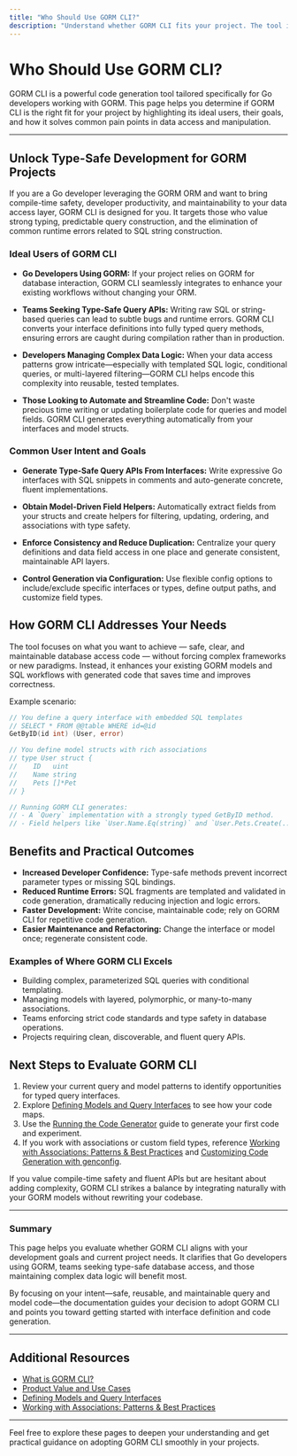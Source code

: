 ```yaml
---
title: "Who Should Use GORM CLI?"
description: "Understand whether GORM CLI fits your project. The tool is ideal for Go developers leveraging GORM, teams seeking type-safe query patterns, and those aiming to streamline complex data logic into repeatable, reliable templates."
---
```


# Who Should Use GORM CLI?

GORM CLI is a powerful code generation tool tailored specifically for Go developers working with GORM. This page helps you determine if GORM CLI is the right fit for your project by highlighting its ideal users, their goals, and how it solves common pain points in data access and manipulation.

---

## Unlock Type-Safe Development for GORM Projects

If you are a Go developer leveraging the GORM ORM and want to bring compile-time safety, developer productivity, and maintainability to your data access layer, GORM CLI is designed for you. It targets those who value strong typing, predictable query construction, and the elimination of common runtime errors related to SQL string construction.

### Ideal Users of GORM CLI

- **Go Developers Using GORM:** If your project relies on GORM for database interaction, GORM CLI seamlessly integrates to enhance your existing workflows without changing your ORM.

- **Teams Seeking Type-Safe Query APIs:** Writing raw SQL or string-based queries can lead to subtle bugs and runtime errors. GORM CLI converts your interface definitions into fully typed query methods, ensuring errors are caught during compilation rather than in production.

- **Developers Managing Complex Data Logic:** When your data access patterns grow intricate—especially with templated SQL logic, conditional queries, or multi-layered filtering—GORM CLI helps encode this complexity into reusable, tested templates.

- **Those Looking to Automate and Streamline Code:** Don't waste precious time writing or updating boilerplate code for queries and model fields. GORM CLI generates everything automatically from your interfaces and model structs.

### Common User Intent and Goals

- **Generate Type-Safe Query APIs From Interfaces:** Write expressive Go interfaces with SQL snippets in comments and auto-generate concrete, fluent implementations.

- **Obtain Model-Driven Field Helpers:** Automatically extract fields from your structs and create helpers for filtering, updating, ordering, and associations with type safety.

- **Enforce Consistency and Reduce Duplication:** Centralize your query definitions and data field access in one place and generate consistent, maintainable API layers.

- **Control Generation via Configuration:** Use flexible config options to include/exclude specific interfaces or types, define output paths, and customize field types.


## How GORM CLI Addresses Your Needs

The tool focuses on what you want to achieve — safe, clear, and maintainable database access code — without forcing complex frameworks or new paradigms. Instead, it enhances your existing GORM models and SQL workflows with generated code that saves time and improves correctness.

Example scenario:

```go
// You define a query interface with embedded SQL templates
// SELECT * FROM @@table WHERE id=@id
GetByID(id int) (User, error)

// You define model structs with rich associations
// type User struct {
//    ID   uint
//    Name string
//    Pets []*Pet
// }

// Running GORM CLI generates:
// - A `Query` implementation with a strongly typed GetByID method.
// - Field helpers like `User.Name.Eq(string)` and `User.Pets.Create(...)` with compile-time checks.
```

## Benefits and Practical Outcomes

- **Increased Developer Confidence:** Type-safe methods prevent incorrect parameter types or missing SQL bindings.
- **Reduced Runtime Errors:** SQL fragments are templated and validated in code generation, dramatically reducing injection and logic errors.
- **Faster Development:** Write concise, maintainable code; rely on GORM CLI for repetitive code generation.
- **Easier Maintenance and Refactoring:** Change the interface or model once; regenerate consistent code.

### Examples of Where GORM CLI Excels

- Building complex, parameterized SQL queries with conditional templating.
- Managing models with layered, polymorphic, or many-to-many associations.
- Teams enforcing strict code standards and type safety in database operations.
- Projects requiring clean, discoverable, and fluent query APIs.

## Next Steps to Evaluate GORM CLI

1. Review your current query and model patterns to identify opportunities for typed query interfaces.
2. Explore [Defining Models and Query Interfaces](/getting-started/first-code-generation/defining-models-and-interfaces) to see how your code maps.
3. Use the [Running the Code Generator](/getting-started/first-code-generation/running-gorm-cli-gen) guide to generate your first code and experiment.
4. If you work with associations or custom field types, reference [Working with Associations: Patterns & Best Practices](/guides/advanced-use-cases/associations-best-practices) and [Customizing Code Generation with genconfig](/guides/advanced-use-cases/customizing-generation).

<Tip>
If you value compile-time safety and fluent APIs but are hesitant about adding complexity, GORM CLI strikes a balance by integrating naturally with your GORM models without rewriting your codebase.
</Tip>

---

### Summary

This page helps you evaluate whether GORM CLI aligns with your development goals and current project needs. It clarifies that Go developers using GORM, teams seeking type-safe database access, and those maintaining complex data logic will benefit most.

By focusing on your intent—safe, reusable, and maintainable query and model code—the documentation guides your decision to adopt GORM CLI and points you toward getting started with interface definition and code generation.

---

## Additional Resources

- [What is GORM CLI?](/overview/introduction_value/what_is_gorm_cli)
- [Product Value and Use Cases](/overview/introduction_value/value_prop_use_cases)
- [Defining Models and Query Interfaces](/getting-started/first-code-generation/defining-models-and-interfaces)
- [Working with Associations: Patterns & Best Practices](/guides/advanced-use-cases/associations-best-practices)

---

Feel free to explore these pages to deepen your understanding and get practical guidance on adopting GORM CLI smoothly in your projects.
